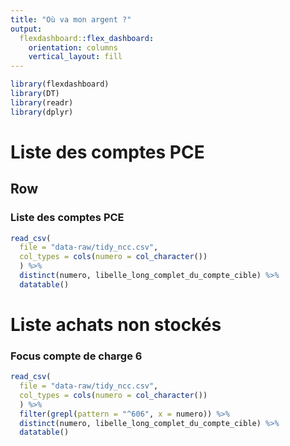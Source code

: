```yaml
---
title: "Où va mon argent ?"
output: 
  flexdashboard::flex_dashboard:
    orientation: columns
    vertical_layout: fill
---
```


```r
library(flexdashboard)
library(DT)
library(readr)
library(dplyr)
```

Liste des comptes PCE
======================================================================

Row 
-----------------------------------------------------------------------

### Liste des comptes PCE

```r
read_csv(
  file = "data-raw/tidy_ncc.csv", 
  col_types = cols(numero = col_character())
  ) %>% 
  distinct(numero, libelle_long_complet_du_compte_cible) %>% 
  datatable()
```

Liste achats non stockés
======================================================================

### Focus compte de charge 6

```r
read_csv(
  file = "data-raw/tidy_ncc.csv", 
  col_types = cols(numero = col_character())
  ) %>% 
  filter(grepl(pattern = "^606", x = numero)) %>%
  distinct(numero, libelle_long_complet_du_compte_cible) %>% 
  datatable()
```


